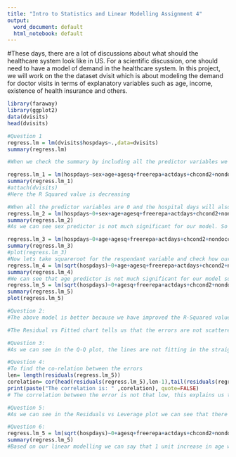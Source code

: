 ```yaml
---
title: "Intro to Statistics and Linear Modelling Assignment 4"
output:
  word_document: default
  html_notebook: default
---
```

#These days, there are a lot of discussions about what should the healthcare system look like in US. For a scientific discussion, one should need to have a model of demand in the healthcare system. In this project, we will work on the the dataset dvisit which is about modeling the demand for doctor visits in terms of explanatory variables such as age, income, existence of health insurance and others.

```r
library(faraway)
library(ggplot2)
data(dvisits)
head(dvisits)

#Question 1
regress.lm = lm(dvisits$hospdays~.,data=dvisits)
summary(regress.lm)

#When we check the summary by including all the predictor variables we can notice that the R squared value is not convincing. Let's try to increase the value by only taking the values which are significant to the respondents,we can see the variables like  sex,age,agesq,freerepa,actdays,chcond2,nondocco and hospiadmi are significant at 0.01. Let's create a linear regression for these variables and see if the R squared value is increasing.

regress.lm_1 = lm(hospdays~sex+age+agesq+freerepa+actdays+chcond2+nondocco+hospadmi,data=dvisits)
summary(regress.lm_1)
#attach(dvisits)
#Here the R Squared value is decreasing

#When all the predictor variables are 0 and the hospital days will also be zero. So lets replace the intercept with 0.
regress.lm_2 = lm(hospdays~0+sex+age+agesq+freerepa+actdays+chcond2+nondocco+hospadmi,data=dvisits)
summary(regress.lm_2)
#As we can see sex predictor is not much significant for our model. So lets try to remove sex variable and run our regression

regress.lm_3 = lm(hospdays~0+age+agesq+freerepa+actdays+chcond2+nondocco+hospadmi,data=dvisits)
summary(regress.lm_3)
#plot(regress.lm_3)
#Now lets take squareroot for the respondant variable and check how our model is performing.
regress.lm_4 = lm(sqrt(hospdays)~0+age+agesq+freerepa+actdays+chcond2+nondocco+hospadmi,data=dvisits)
summary(regress.lm_4)
#We can see that age predictor is not much significant for our model so lets remove age and lets regress our last model.
regress.lm_5 = lm(sqrt(hospdays)~0+agesq+freerepa+actdays+chcond2+nondocco+hospadmi,data=dvisits)
summary(regress.lm_5)
plot(regress.lm_5)

#Question 2:
#The above model is better because we have improved the R-Squared value by imputing the 0 value for intercept 

#The Residual vs Fitted chart tells us that the errors are not scattered and we can see that there is some sort of trend. Based on this we can say that the errors are not normally distributed.

#Question 3:
#As we can see in the Q-Q plot, the lines are not fitting in the straight line and this confirms that the data is not normally distributed. And our assumption of normal distribution is wrong since the data is skewed.

#Question 4:
#To find the co-relation between the errors
len= length(residuals(regress.lm_5))
corelation= cor(head(residuals(regress.lm_5),len-1),tail(residuals(regress.lm_5),len-1))
print(paste("The correlation is: " ,corelation), quote=FALSE)
# The correlation between the error is not that low, this explains us that there is some relationship between the residuals.

#Question 5:
#As we can see in the Residuals vs Leverage plot we can see that there are few influential points(which are closer to the red line) like 948, 3349 and 529 we can exclude these points from our dataset.

#Question 6:
regress.lm_5 = lm(sqrt(hospdays)~0+agesq+freerepa+actdays+chcond2+nondocco+hospadmi,data=dvisits)
summary(regress.lm_5)
#Based on our linear modelling we can say that 1 unit increase in age will give you an increase in hospital days by 0.0441(0.21^2). For 1 unit of increase in freerepa(provided by government) will increase the hospital days by 0.0065.If they have cronic ondition and limited in activity then there will be an increase in hospital days by 0.0071.Similarly, 1 unit increase in no of consultations with non doctor will increase the hospi days by 0.0028 and increase in hospital admissions will tend to increase the hospital days by 2.40.

```
